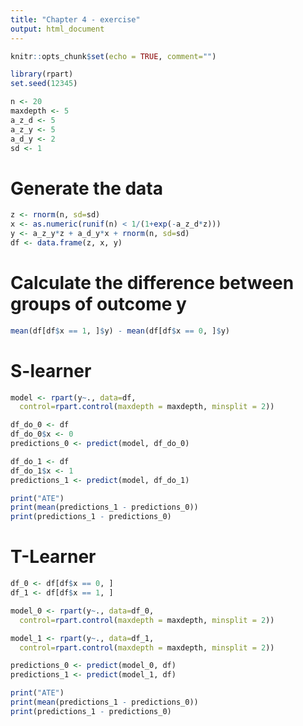 ```yaml
---
title: "Chapter 4 - exercise"
output: html_document
---
```


```r
knitr::opts_chunk$set(echo = TRUE, comment="")
```

```r
library(rpart)
set.seed(12345)

n <- 20
maxdepth <- 5
a_z_d <- 5
a_z_y <- 5
a_d_y <- 2
sd <- 1
```


# Generate the data
```r
z <- rnorm(n, sd=sd)
x <- as.numeric(runif(n) < 1/(1+exp(-a_z_d*z)))
y <- a_z_y*z + a_d_y*x + rnorm(n, sd=sd)
df <- data.frame(z, x, y)
```


# Calculate the difference between groups of outcome y
```r
mean(df[df$x == 1, ]$y) - mean(df[df$x == 0, ]$y)
```


# S-learner
```r
model <- rpart(y~., data=df,
  control=rpart.control(maxdepth = maxdepth, minsplit = 2))

df_do_0 <- df
df_do_0$x <- 0
predictions_0 <- predict(model, df_do_0)

df_do_1 <- df
df_do_1$x <- 1
predictions_1 <- predict(model, df_do_1)

print("ATE")
print(mean(predictions_1 - predictions_0))
print(predictions_1 - predictions_0)
```


# T-Learner
```r
df_0 <- df[df$x == 0, ]
df_1 <- df[df$x == 1, ]

model_0 <- rpart(y~., data=df_0,
  control=rpart.control(maxdepth = maxdepth, minsplit = 2))

model_1 <- rpart(y~., data=df_1,
  control=rpart.control(maxdepth = maxdepth, minsplit = 2))

predictions_0 <- predict(model_0, df)
predictions_1 <- predict(model_1, df)

print("ATE")
print(mean(predictions_1 - predictions_0))
print(predictions_1 - predictions_0)
```


